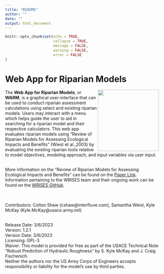 ```yaml
---
title: "README"
author: ""
date: ""
output: html_document
---
```


```r
knitr::opts_chunk$set(echo = TRUE,
                      collapse = TRUE,
                      message = FALSE,
                      warning = FALSE,
                      error = FALSE
)
```


# Web App for Riparian Models

<img src="SmallStream2WestPoint.jpg" align="right" width=200/>

The **Web App for Riparian Models**, or **WARM**, is a graphical user-interface that can be used to conduct riparian assessment calculations using select and existing riparian models. Users may interact with a menu which helps guide the user to aid in searching for a riparian model and their respective calculators. This web app evaluates riparian models using "Review of Riparian Models for Assessing Ecological Impacts and Benefits" (Wiest et al.,2003) by evaluating the existing riparian tools relative to model objectives, modeling approach, and input variables via user input. 

<br />
More information on the "Review of Riparian Models for Assessing Ecological Impacts and Benefits" can be found on the [Paper Link](RiparianModelReviewSubmitted.docx). Information pertaining to the WRISES team and their ongoing work can be found on the [WRISES GitHub](https://github.com/USACE-WRISES/WARM).

<br /><br />
Contributors: Colton Shaw (cshaw@interfluve.com), Samantha Weist, Kyle McKay (Kyle.McKay@usace.army.mil)

<br />
Release Date: 3/6/2023
<br />
Version: 1.2.1
<br />
Version Date: 3/6/2023 
<br />
Licensing: GPL-3
<br />
Waiver: This model is provided for free as part of the USACE Technical Note "Robust Prediction of Hydraulic Roughness" by S. Kyle McKay and J. Craig Fischenich.
<br />
Neither the authors nor the US Army Corps of Engineers accepts responsibility or liability for the model's use by third parties.

